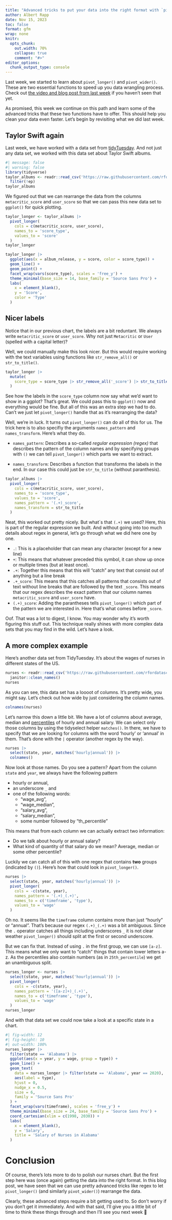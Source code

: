 ```yaml
---
title: "Advanced tricks to put your data into the right format with `pivot_longer()` and `pivot_wider()`"
author: Albert Rapp
date: Nov 15, 2023
toc: false
format: gfm
wrap: none
knitr:
  opts_chunk:
    out.width: 70%
    collapse: true
    comment: "#>"
editor_options: 
  chunk_output_type: console
---
```


Last week, we started to learn about `pivot_longer()` and `pivot_wider()`.
These are two essential functions to speed up you data wrangling process.
Check out [the video and blog post from last week](https://rfortherestofus.com/2023/11/pivot-functions) if you haven't seen that yet.

As promised, this week we continue on this path and learn some of the advanced tricks that these two functions have to offer.
This should help you clean your data even faster.
Let's begin by revisiting what we did last week.

## Taylor Swift again

Last week, we have worked with a data set from [tidyTuesday](https://github.com/rfordatascience/tidytuesday/blob/master/data/2023/2023-10-17/readme.md).
And not just any data set, we worked with this data set about Taylor Swift albums.

```r
#| message: false
#| warning: false
library(tidyverse)
taylor_albums <- readr::read_csv('https://raw.githubusercontent.com/rfordatascience/tidytuesday/master/data/2023/2023-10-17/taylor_albums.csv') |> 
  filter(!ep)
taylor_albums 
```

We figured out that we can rearrange the data from the columns `metacritic_score` and `user_score` so that we can pass this new data set to `ggplot()` for quick plotting. 

```r
taylor_longer <- taylor_albums |> 
  pivot_longer(
    cols = c(metacritic_score, user_score),
    names_to = 'score_type',
    values_to = 'score'
  )
taylor_longer

taylor_longer |> 
  ggplot(aes(x = album_release, y = score, color = score_type)) +
  geom_line() +
  geom_point() +
  facet_wrap(vars(score_type), scales = 'free_y') +
  theme_minimal(base_size = 14, base_family = 'Source Sans Pro') +
  labs(
    x = element_blank(),
    y = 'Score',
    color = 'Type'
  )
```

## Nicer labels

Notice that in our previous chart, the labels are a bit reduntant.
We always write `metacritic_score` or `user_score`.
Why not just `Metacritic` or `User` (spelled with a capital letter)?

Well, we could manually make this look nicer.
But this would require working with the text variables using functions like `str_remove_all()` or `str_to_title()`.

```r
taylor_longer |> 
  mutate(
    score_type = score_type |> str_remove_all('_score') |> str_to_title() 
  )
```

See how the labels in the `score_type` column now say what we'd want to show in a ggplot?
That's great.
We could pass this to `ggplot()` now and everything would be fine.
But all of this was an extra step we had to do.
Can't we just let `pivot_longer()` handle that as it's rearranging the data?

Well, we're in luck.
It turns out `pivot_longer()` can do all of this for us.
The trick here is to also specifiy the arguments `names_pattern` and `names_transform`.
Here's what they do.

- `names_pattern`: Describes a so-called *regular expression (regex)* that describes the pattern of the column names and by specifying groups with `()` we can tell `pivot_longer()` which parts we want to extract.

- `names_transform`: Describes a function that transforms the labels in the end. In our case this could just be `str_to_title` (without paranthesis).

```r
taylor_albums |> 
  pivot_longer(
    cols = c(metacritic_score, user_score),
    names_to = 'score_type',
    values_to = 'score',
    names_pattern = '(.+)_score',
    names_transform = str_to_title
  )
```

Neat, this worked out pretty nicely.
But what´s that `(.+)` we used?
Here, this is part of the regular expression we built.
And without going into too much details about regex in general, let's go through what we did here one by one.

- `.`: This is a placeholder that can mean any character (except for a new line)
- `+`: This means that whatever preceded this symbol, it can show up once or multiple times (but at least once).
- `.+`: Together this means that this will "catch" any text that consist out of anything but a line break
- `.+_score`: This means that this catches all patterns that consists out of text without line breaks that are followed by the text `_score`. This means that our regex describes the exact pattern that our column names `metacritic_score` and `user_score` have.
- `(.+)_score`: Adding the parantheses tells `pivot_longer()` which part of the pattern we are interested in. Here that's what comes before `_score`.


Oof. 
That was a lot to digest, I know.
You may wonder why it's worth figuring this stuff out.
This technique really shines with more complex data sets that you may find in the wild.
Let's have a look.


## A more complex example

Here's another data set from TidyTuesday.
It's about the wages of nurses in different states of the US.

```r
nurses <- readr::read_csv('https://raw.githubusercontent.com/rfordatascience/tidytuesday/master/data/2021/2021-10-05/nurses.csv') |>  
  janitor::clean_names()
nurses
```


As you can see, this data set has a loooot of columns.
It's pretty wide, you might say.
Let's check out how wide by just considering the column names.

```r
colnames(nurses)
```

Let's narrow this down a little bit.
We have a lot of columns about average, median and [percentiles](https://en.wikipedia.org/wiki/Percentile) of hourly and annual salary.
We can select only those columns by using the tidyselect helper `matches()`.
In there, we have to specify that we are looking for columns with the word 'hourly' or 'annual' in them.
That's done with the `|` operator (another regex by the way).

```r
nurses |> 
  select(state, year, matches('hourly|annual')) |> 
  colnames()
```

Now look at those names.
Do you see a pattern?
Apart from the column `state` and `year`, we always have the following pattern

- hourly or annual,
- an underscore `_` and
- one of the following words:
    - "wage_avg", 
    - "wage_median", 
    - "salary_avg", 
    - "salary_median", 
    - some number followed by "th_percentile"


This means that from each column we can actually extract two information:

- Do we talk about hourly or annual salary?
- What kind of quantity of that salary do we mean? Average, median or some other percentile?

Luckily we can catch all of this with one regex that contains **two** groups (indicated by `()`).
Here's how that could look in `pivot_longer()`.

```r
nurses |> 
  select(state, year, matches('hourly|annual')) |> 
  pivot_longer(
    cols = -c(state, year),
    names_pattern = '(.+)_(.+)',
    names_to = c('timeframe', 'type'),
    values_to = 'wage'
  )
```

Oh no.
It seems like the `timeframe` column contains more than just "hourly" or "annual".
That's because our regex `(.+)_(.+)` was a bit ambiguous.
Since the `.` operator catches all things including underscores `_` it is not clear weather `pivot_longer()` should split at the first or second underscore.

But we can fix that.
Instead of using `.` in the first group, we can use `[a-z]`.
This means what we only want to "catch" things that contain lower letters a-z.
As the percentiles also contain numbers (as in `25th_percentile`) we get an unambiguous split.

```r
nurses_longer <- nurses |> 
  select(state, year, matches('hourly|annual')) |> 
  pivot_longer(
    cols = -c(state, year),
    names_pattern = '([a-z]+)_(.+)',
    names_to = c('timeframe', 'type'),
    values_to = 'wage'
  )
nurses_longer
```

And with that data set we could now take a look at a specific state in a chart.

```r
#| fig-width: 12
#| fig-height: 10
#| out-width: 100%
nurses_longer |> 
  filter(state == 'Alabama') |> 
  ggplot(aes(x = year, y = wage, group = type)) +
  geom_line() +
  geom_text(
    data = nurses_longer |> filter(state == 'Alabama', year == 2020),
    aes(label = type),
    hjust = 0,
    nudge_x = 0.5,
    size = 6,
    family = 'Source Sans Pro'
  ) +
  facet_wrap(vars(timeframe), scales = 'free_y') +
  theme_minimal(base_size = 24, base_family = 'Source Sans Pro') +
  coord_cartesian(xlim = c(1998, 2030)) +
  labs(
    x = element_blank(),
    y = 'Salary',
    title = 'Salary of Nurses in Alabama'
  )
```

# Conclusion

Of course, there's lots more to do to polish our nurses chart.
But the first step here was (once again) getting the data into the right format.
In this blog post, we have seen that we can use pretty advanced tricks like regex to let `pivot_longer()` (and similarly `pivot_wider()`) rearrange the data.

Clearly, these advanced steps require a bit getting used to.
So don't worry if you don't get it immediately.
And with that said, I'll give you a little bit of time to think these things through and then I'll see you next week 👋






